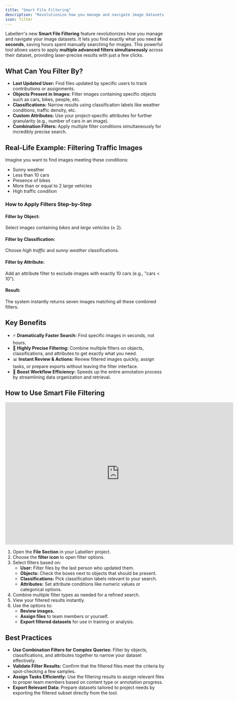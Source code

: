 ```yaml
---
title: "Smart File Filtering"
description: "Revolutionize how you manage and navigate image datasets with Labellerr’s Smart File Filtering, allowing you to find exactly what you need in seconds using multiple advanced filters."
icon: filter
---
```


Labellerr's new **Smart File Filtering** feature revolutionizes how you manage and navigate your image datasets. It lets you find exactly what you need **in seconds**, saving hours spent manually searching for images. This powerful tool allows users to apply **multiple advanced filters simultaneously** across their dataset, providing laser-precise results with just a few clicks.

## What Can You Filter By?

*   **Last Updated User:** Find files updated by specific users to track contributions or assignments.
*   **Objects Present in Images:** Filter images containing specific objects such as cars, bikes, people, etc.
*   **Classifications:** Narrow results using classification labels like weather conditions, traffic density, etc.
*   **Custom Attributes:** Use your project-specific attributes for further granularity (e.g., number of cars in an image).
*   **Combination Filters:** Apply multiple filter conditions simultaneously for incredibly precise search.

## Real-Life Example: Filtering Traffic Images

Imagine you want to find images meeting these conditions:

*   Sunny weather
*   Less than 10 cars
*   Presence of bikes
*   More than or equal to 2 large vehicles
*   High traffic condition

### How to Apply Filters Step-by-Step

#### Filter by Object:

Select images containing _bikes_ and _large vehicles_ (≥ 2).

#### Filter by Classification:

Choose _high traffic_ and _sunny weather_ classifications.

#### Filter by Attribute:

Add an attribute filter to exclude images with exactly 10 cars (e.g., "cars < 10").

#### Result:

The system instantly returns seven images matching all these combined filters.

## Key Benefits

*   ⚡ **Dramatically Faster Search:** Find specific images in seconds, not hours.
*   🎯 **Highly Precise Filtering:** Combine multiple filters on objects, classifications, and attributes to get exactly what you need.
*   📊 **Instant Review & Actions:** Review filtered images quickly, assign tasks, or prepare exports without leaving the filter interface.
*   🚀 **Boost Workflow Efficiency:** Speeds up the entire annotation process by streamlining data organization and retrieval.

## How to Use Smart File Filtering

<iframe width="720" height="450" src="https://www.youtube.com/embed/xJJindw3X-Q" title="Stop Wasting Hours Searching Images - This Filter Feature Does It in Seconds!" frameborder="0" allow="accelerometer; autoplay; clipboard-write; encrypted-media; gyroscope; picture-in-picture; web-share" referrerpolicy="strict-origin-when-cross-origin" allowfullscreen></iframe>

1.  Open the **File Section** in your Labellerr project.
2.  Choose the **filter icon** to open filter options.
3.  Select filters based on:
    *   **User:** Filter files by the last person who updated them.
    *   **Objects:** Check the boxes next to objects that should be present.
    *   **Classifications:** Pick classification labels relevant to your search.
    *   **Attributes:** Set attribute conditions like numeric values or categorical options.
4.  Combine multiple filter types as needed for a refined search.
5.  View your filtered results instantly.
6.  Use the options to:
    *   **Review images.**
    *   **Assign files** to team members or yourself.
    *   **Export filtered datasets** for use in training or analysis.

## Best Practices

*   **Use Combination Filters for Complex Queries:** Filter by objects, classifications, and attributes together to narrow your dataset effectively.
*   **Validate Filter Results:** Confirm that the filtered files meet the criteria by spot-checking a few samples.
*   **Assign Tasks Efficiently:** Use the filtering results to assign relevant files to proper team members based on content type or annotation progress.
*   **Export Relevant Data:** Prepare datasets tailored to project needs by exporting the filtered subset directly from the tool.

